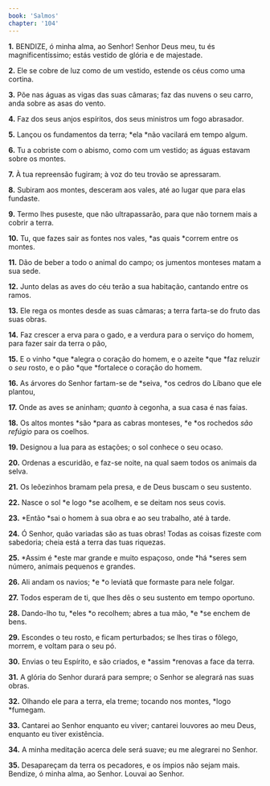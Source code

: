 ```yaml
---
book: 'Salmos'
chapter: '104'
---
```


**1.** BENDIZE, ó minha alma, ao Senhor! Senhor Deus meu, tu és magnificentíssimo; estás vestido de glória e de majestade.

**2.** Ele se cobre de luz como de um vestido, estende os céus como uma cortina.

**3.** Põe nas águas as vigas das suas câmaras; faz das nuvens o seu carro, anda sobre as asas do vento.

**4.** Faz dos seus anjos espíritos, dos seus ministros um fogo abrasador.

**5.** Lançou os fundamentos da terra; *ela *não vacilará em tempo algum.

**6.** Tu a cobriste com o abismo, como com um vestido; as águas estavam sobre os montes.

**7.** À tua repreensão fugiram; à voz do teu trovão se apressaram.

**8.** Subiram aos montes, desceram aos vales, até ao lugar que para elas fundaste.

**9.** Termo lhes puseste, que não ultrapassarão, para que não tornem mais a cobrir a terra.

**10.** Tu, que fazes sair as fontes nos vales, *as quais *correm entre os montes.

**11.** Dão de beber a todo o animal do campo; os jumentos monteses matam a sua sede.

**12.** Junto delas as aves do céu terão a sua habitação, cantando entre os ramos.

**13.** Ele rega os montes desde as suas câmaras; a terra farta-se do fruto das suas obras.

**14.** Faz crescer a erva para o gado, e a verdura para o serviço do homem, para fazer sair da terra o pão,

**15.** E o vinho *que *alegra o coração do homem, e o azeite *que *faz reluzir o *seu* rosto, e o pão *que *fortalece o coração do homem.

**16.** As árvores do Senhor fartam-se de *seiva, *os cedros do Líbano que ele plantou,

**17.** Onde as aves se aninham; *quanto* à cegonha, a sua casa é nas faias.

**18.** Os altos montes *são *para as cabras monteses, *e *os rochedos *são refúgio* para os coelhos.

**19.** Designou a lua para as estações; o sol conhece o seu ocaso.

**20.** Ordenas a escuridão, e faz-se noite, na qual saem todos os animais da selva.

**21.** Os leõezinhos bramam pela presa, e de Deus buscam o seu sustento.

**22.** Nasce o sol *e logo *se acolhem, e se deitam nos seus covis.

**23.** *Então *sai o homem à sua obra e ao seu trabalho, até à tarde.

**24.** Ó Senhor, quão variadas são as tuas obras! Todas as coisas fizeste com sabedoria; cheia está a terra das tuas riquezas.

**25.** *Assim é *este mar grande e muito espaçoso, onde *há *seres sem número, animais pequenos e grandes.

**26.** Ali andam os navios; *e *o leviatã que formaste para nele folgar.

**27.** Todos esperam de ti, que lhes dês o seu sustento em tempo oportuno.

**28.** Dando-lho tu, *eles *o recolhem; abres a tua mão, *e *se enchem de bens.

**29.** Escondes o teu rosto, e ficam perturbados; se lhes tiras o fôlego, morrem, e voltam para o seu pó.

**30.** Envias o teu Espírito, e são criados, e *assim *renovas a face da terra.

**31.** A glória do Senhor durará para sempre; o Senhor se alegrará nas suas obras.

**32.** Olhando ele para a terra, ela treme; tocando nos montes, *logo *fumegam.

**33.** Cantarei ao Senhor enquanto eu viver; cantarei louvores ao meu Deus, enquanto eu tiver existência.

**34.** A minha meditação acerca dele será suave; eu me alegrarei no Senhor.

**35.** Desapareçam da terra os pecadores, e os ímpios não sejam mais. Bendize, ó minha alma, ao Senhor. Louvai ao Senhor.